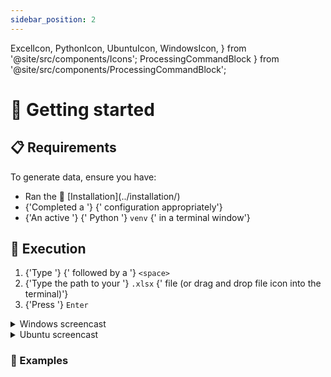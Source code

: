 ```yaml
---
sidebar_position: 2
---
```



  ExcelIcon,
  PythonIcon,
  UbuntuIcon,
  WindowsIcon,
} from '@site/src/components/Icons';
  ProcessingCommandBlock
} from '@site/src/components/ProcessingCommandBlock';

# 🏃 Getting started

## 📋 Requirements

To generate data, ensure you have:

<ul>
  <li>
    <Fragment>Ran the 🔧 [Installation](../installation/)</Fragment>
  </li>
  <li>
    <Fragment>
      {'Completed a '}
      <ExcelIcon />
      {' configuration appropriately'}
    </Fragment>
  </li>
  <li>
    {'An active '}
    <PythonIcon />
    {' Python '}
    <code>venv</code>
    {' in a terminal window'}
  </li>
</ul>

## 🚀 Execution

<ol>
  <li>
    {'Type '}
    <AppInline />
    {' followed by a '}
    <code>&lt;space&gt;</code>
  </li>
  <li>
    {'Type the path to your '}
    <code>.xlsx</code>
    {' file (or drag and drop file icon into the terminal)'}
  </li>
  <li>
    {'Press '}
    <code>Enter</code>
  </li>
</ol>

<details>
  <summary>
    <WindowsIcon /> Windows screencast
  </summary>
  <ReactPlayer
    controls
    loop
    url="/sse-13/run-processing-windows.mp4"
  />
</details>

<details>
  <summary>
    <UbuntuIcon /> Ubuntu screencast
  </summary>
  <ReactPlayer
    controls
    loop
    url="/sse-13/run-processing-ubuntu.mp4"
  />
</details>

### 📝 Examples

<ProcessingCommandBlock />
